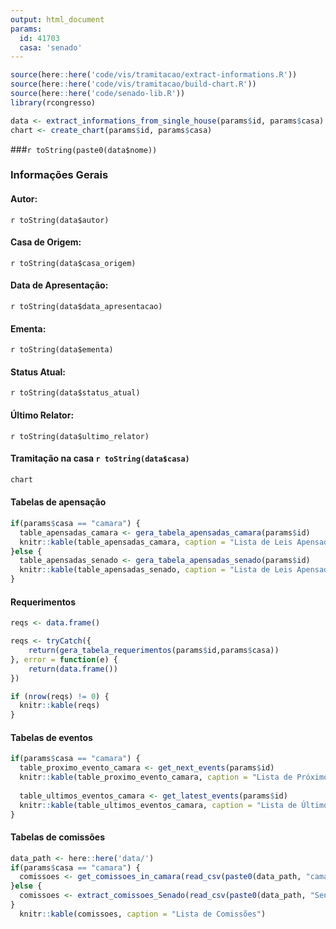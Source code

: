 ```yaml
---
output: html_document
params:
  id: 41703
  casa: 'senado'
---
```

```r
source(here::here('code/vis/tramitacao/extract-informations.R'))
source(here::here('code/vis/tramitacao/build-chart.R'))
source(here::here('code/senado-lib.R'))
library(rcongresso)

data <- extract_informations_from_single_house(params$id, params$casa)
chart <- create_chart(params$id, params$casa)
```
###`r toString(paste0(data$nome))`

### Informações Gerais

#### Autor:
 `r toString(data$autor)`

#### Casa de Origem:
 `r toString(data$casa_origem)`

#### Data de Apresentação:
 `r toString(data$data_apresentacao)`

#### Ementa:
`r toString(data$ementa)`

#### Status Atual:
`r toString(data$status_atual)`

#### Último Relator:
`r toString(data$ultimo_relator)`

#### Tramitação na casa `r toString(data$casa)`
```r
chart
```

#### Tabelas de apensação

```r
if(params$casa == "camara") {
  table_apensadas_camara <- gera_tabela_apensadas_camara(params$id) 
  knitr::kable(table_apensadas_camara, caption = "Lista de Leis Apensadas Câmara")
}else {
  table_apensadas_senado <- gera_tabela_apensadas_senado(params$id) 
  knitr::kable(table_apensadas_senado, caption = "Lista de Leis Apensadas Senado")
}
```

#### Requerimentos

```r
reqs <- data.frame()

reqs <- tryCatch({
    return(gera_tabela_requerimentos(params$id,params$casa))
}, error = function(e) {
    return(data.frame())
})
```

```r

if (nrow(reqs) != 0) {
  knitr::kable(reqs)
}
```

#### Tabelas de eventos
```r
if(params$casa == "camara") {
  table_proximo_evento_camara <- get_next_events(params$id) 
  knitr::kable(table_proximo_evento_camara, caption = "Lista de Próximos eventos")
  
  table_ultimos_eventos_camara <- get_latest_events(params$id) 
  knitr::kable(table_ultimos_eventos_camara, caption = "Lista de Últimos eventos")
}
```

#### Tabelas de comissões
```r
data_path <- here::here('data/')
if(params$casa == "camara") {
  comissoes <- get_comissoes_in_camara(read_csv(paste0(data_path, "camara/tramitacao-camara-", params$id, ".csv")))
}else {
  comissoes <- extract_comissoes_Senado(read_csv(paste0(data_path, "Senado/", params$id, "-tramitacao-senado.csv")))
}
  knitr::kable(comissoes, caption = "Lista de Comissões")
```